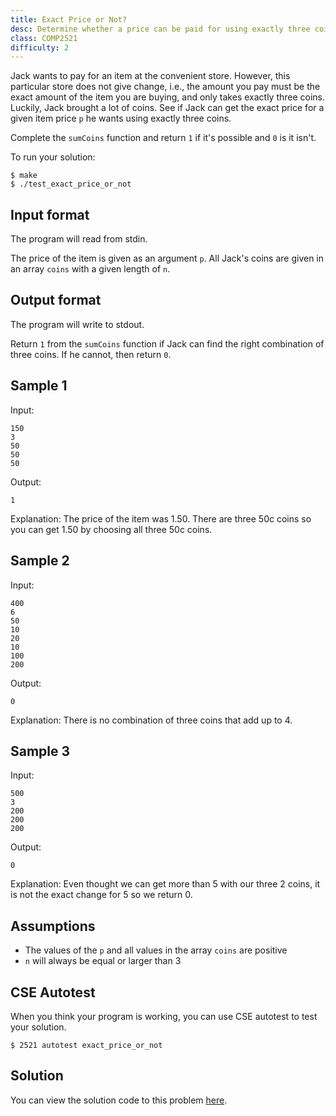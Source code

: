 ```yaml
---
title: Exact Price or Not?
desc: Determine whether a price can be paid for using exactly three coins.
class: COMP2521
difficulty: 2
---
```


Jack wants to pay for an item at the convenient store. However, this particular store does not give change, i.e., the amount you pay must be the exact amount of the item you are buying, and only takes exactly three coins. Luckily, Jack brought a lot of coins. See if Jack can get the exact price for a given item price `p` he wants using exactly three coins.

Complete the `sumCoins` function and return `1` if it's possible and `0` is it isn't.

To run your solution:

```bash:~/2521-revision/exact_price_or_not
$ make
$ ./test_exact_price_or_not
```

## Input format

The program will read from stdin.

The price of the item is given as an argument `p`. All Jack's coins are given in an array `coins` with a given length of `n`.

## Output format

The program will write to stdout.

Return `1` from the `sumCoins` function if Jack can find the right combination of three coins. If he cannot, then return `0`.

## Sample 1

Input:

```bash:~/2521-revision/exact_price_or_not
150
3
50
50
50

```

Output:

```bash:~/2521-revision/exact_price_or_not
1

```

Explanation: The price of the item was 1.50. There are three 50c coins so you can get 1.50 by choosing all three 50c coins.

## Sample 2

Input:

```bash:~/2521-revision/exact_price_or_not
400
6
50
10
20
10
100
200

```

Output:

```bash:~/2521-revision/exact_price_or_not
0

```

Explanation: There is no combination of three coins that add up to 4.

## Sample 3

Input:

```bash:~/2521-revision/exact_price_or_not
500
3
200
200
200

```

Output:

```bash:~/2521-revision/exact_price_or_not
0

```

Explanation: Even thought we can get more than 5 with our three 2 coins, it is not the exact change for 5 so we return 0.

## Assumptions

- The values of the `p` and all values in the array `coins` are positive
- `n` will always be equal or larger than 3

## CSE Autotest

When you think your program is working, you can use CSE autotest to test your solution.

```bash:~/2521-revision/exact_price_or_not
$ 2521 autotest exact_price_or_not
```

## Solution

You can view the solution code to this problem [here](https://github.com/dqna64/comp2521-revision-session/blob/main/problems/exact_price_or_not/solution/exact_price_or_not.c).
